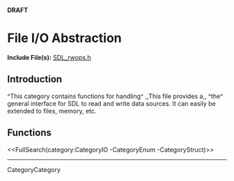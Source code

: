 <!-- #master-page:CategoryTemplate -->
<!-- #master-date:Unknown-Date -->
<!-- format wiki -->
<!-- language en -->
'''DRAFT'''

= File I/O Abstraction =

'''Include File(s):'''  [http://hg.libsdl.org/SDL/file/tip/include/SDL_rwops.h SDL_rwops.h]


== Introduction ==
^This category contains functions for handling^ ,,This file provides a,, ^the^ general interface for SDL to read and write data sources.  It can easily be extended to files, memory, etc.

== Functions ==

<<FullSearch(category:CategoryIO -CategoryEnum -CategoryStruct)>>

----
CategoryCategory
